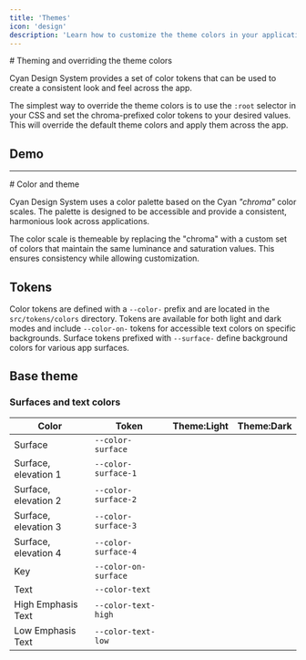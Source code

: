 ```yaml
---
title: 'Themes'
icon: 'design'
description: 'Learn how to customize the theme colors in your application.'
---
```

<article class="column-l">
# Theming and overriding the theme colors

Cyan Design System provides a set of color tokens that can be used to create a consistent look and feel across the app. 

The simplest way to override the theme colors is to use the `:root` selector in your CSS and set the
chroma-prefixed color tokens to your desired values. This will override the default theme colors and apply
them across the app.

## Demo


<ColorThemeSwitchDemo />


<ColorThemeScaleDemo scale="surface"/>

---

<ColorThemeScaleDemo scale="primary"/>

</article>

<article class="column-l">
# Color and theme

Cyan Design System uses a color palette based on the Cyan _"chroma"_ color scales. The palette is designed to be accessible and provide a consistent, harmonious look across applications.

The color scale is themeable by replacing the "chroma" with a custom set of colors that maintain the same luminance and saturation values. This ensures consistency while allowing customization.

## Tokens

Color tokens are defined with a `--color-` prefix and are located in the `src/tokens/colors` directory. Tokens are available for both light and dark modes and include `--color-on-` tokens for accessible text colors on specific backgrounds. Surface tokens prefixed with `--surface-` define background colors for various app surfaces.

## Base theme

### Surfaces and text colors

| Color | Token | Theme:Light | Theme:Dark|
|---------|-------|---------------|--------------|
| Surface | `--color-surface` | <div class="color-box light" style="background: var(--color-surface);"></div> | <div class="color-box dark" style="background: var(--color-surface);"></div> |
| Surface, elevation 1 | `--color-surface-1` | <div class="color-box light" style="background: var(--color-surface-1);"></div> | <div class="color-box dark" style="background: var(--color-surface-1);"></div> |
| Surface, elevation 2 | `--color-surface-2` | <div class="color-box light" style="background: var(--color-surface-2);"></div> | <div class="color-box dark" style="background: var(--color-surface-2);"></div> |
| Surface, elevation 3 | `--color-surface-3` | <div class="color-box light" style="background: var(--color-surface-3);"></div> | <div class="color-box dark" style="background: var(--color-surface-3);"></div> |
| Surface, elevation 4 | `--color-surface-4` | <div class="color-box light" style="background: var(--color-surface-4);"></div> | <div class="color-box dark" style="background: var(--color-surface-4);"></div> |
| Key     | `--color-on-surface` | <div class="color-box light" style="background: var(--color-on-surface);"></div> | <div class="color-box dark" style="background: var(--color-on-surface);"></div> |
| Text   | `--color-text` | <div class="color-box light" style="background: var(--color-text);"></div> | <div class="color-box dark" style="background: var(--color-text);"></div> |
| High Emphasis Text | `--color-text-high` | <div class="color-box light" style="background: var(--color-text-high);"></div> | <div class="color-box dark" style="background: var(--color-text-high);"></div> |
| Low Emphasis Text | `--color-text-low` | <div class="color-box light" style="background: var(--color-text-low);"></div> | <div class="color-box dark" style="background: var(--color-text-low);"></div> |

</article>
